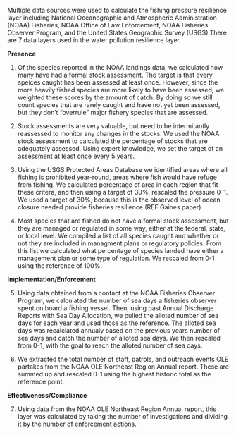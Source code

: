 Multiple data sources were used to calculate the fishing pressure resilience layer including National Oceanographic and Atmospheric Administration (NOAA) Fisheries, NOAA Office of Law Enforcement, NOAA Fisheries Observer Program, and the United States Geographic Survey (USGS).There are 7 data layers used in the water pollution resilience layer.

**Presence**

1. Of the species reported in the NOAA landings data, we calculated how many have had a formal stock assessment. The target is that every speices caught has been assessed at least once. However, since the more heavily fished species are more likely to have been assessed, we weighted these scores by the amount of catch. By doing so we still count species that are rarely caught and have not yet been assessed, but they don't "overrule" major fishery species that are assessed.

2. Stock assessments are very valuable, but need to be intermitantly reassessed to monitor any changes in the stocks. We used the NOAA stock assessment to calculated the percentage of stocks that are adequately assessed. Using expert knowledge, we set the target of an assessment at least once every 5 years.

3. Using the USGS Protected Areas Database we identified areas where all fishing is prohibited year-round, areas where fish would have refuge from fishing. We calculated percentage of area in each region that fit these critera, and then using a target of 30%, rescaled the pressure 0-1. We used a target of 30%, because this is the observed level of ocean closure needed provide fisheries resilience (REF Gaines paper)

4. Most species that are fished do not have a formal stock assessment, but they are managed or regulated in some way, either at the federal, state, or local level. We compiled a list of all species caught and whether or not they are included in managment plans or regulatory policies. From this list we calculated what percentage of species landed have either a management plan or some type of regulation. We rescaled from 0-1 using the reference of 100%.

**Implementation/Enforcement** 

5. Using data obtained from a contact at the NOAA Fisheries Observer Program, we calculated the number of sea days a fisheries observer spent on board a fishing vessel. Then, using past Annual Discharge Reports with Sea Day Allocation, we pulled the alloted number of sea days for each year and used those as the reference. The alloted sea days was recalclated annualy based on the previous years number of sea days and catch the number of alloted sea days. We then rescaled from 0-1, with the goal to reach the alloted number of sea days.

6.  We extracted the total number of staff,  patrols, and outreach events OLE partakes from the NOAA OLE Northeast Region Annual report. These are summed up and rescaled 0-1 using the highest historic total as the reference point.

**Effectiveness/Compliance**

7. Using data from the NOAA OLE Northeast Region Annual report, this layer was calculated by taking the number of investigations and dividing it by the number of enforcement actions.

